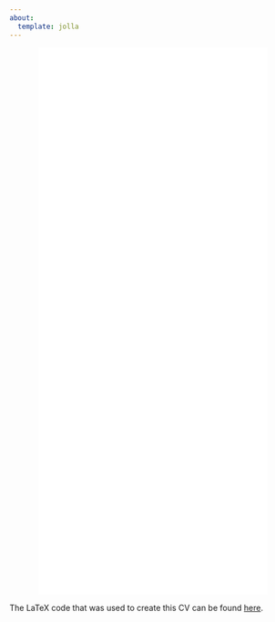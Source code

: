 ---
about:
  template: jolla
---


<div id="cv" style="width:100%; text-align:center;">
  <iframe src="../files/David_Jansen_CV.pdf" style="width:80%; height:10in; margin: 0 auto;" frameborder="0" scrolling="no"></iframe>
</div>

The LaTeX code that was used to create this CV can be found [here](../files/djansen_cv.tex).
